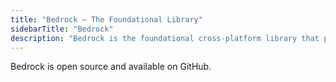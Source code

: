 ```yaml
---
title: "Bedrock — The Foundational Library"
sidebarTitle: "Bedrock"
description: "Bedrock is the foundational cross-platform library that powers World App. In particular, it enables the crypto wallet functionality for World App."
---
```


<Columns cols={2}>
    <Card
    title="Bedrock Repository"
    icon="github"
    href="https://github.com/worldcoin/bedrock"
    arrow="true"
    cta="View on GitHub"
    >
    Bedrock is open source and available on GitHub.
    </Card>
</Columns>